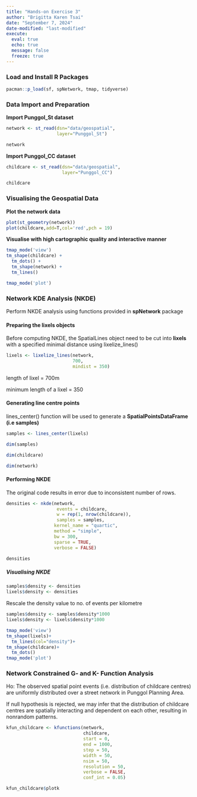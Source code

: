 ```yaml
---
title: "Hands-on Exercise 3"
author: "Brigitta Karen Tsai"
date: "September 7, 2024"
date-modified: "last-modified"
execute: 
  eval: true
  echo: true
  message: false
  freeze: true
---
```


### Load and Install R Packages

```r
pacman::p_load(sf, spNetwork, tmap, tidyverse)
```

### Data Import and Preparation

**Import Punggol_St dataset**

```r
network <- st_read(dsn="data/geospatial", 
                   layer="Punggol_St")
```

```r
network
```

**Import Punggol_CC dataset**

```r
childcare <- st_read(dsn="data/geospatial",
                     layer="Punggol_CC")
```

```r
childcare
```

### Visualising the Geospatial Data

**Plot the network data**

```r
plot(st_geometry(network))
plot(childcare,add=T,col='red',pch = 19)
```

**Visualise with high cartographic quality and interactive manner**

```r
tmap_mode('view')
tm_shape(childcare) + 
  tm_dots() + 
  tm_shape(network) +
  tm_lines()
```

```r
tmap_mode('plot')
```

### Network KDE Analysis (NKDE)

Perform NKDE analysis using functions provided in **spNetwork** package

#### Preparing the lixels objects

Before computing NKDE, the SpatialLines object need to be cut into **lixels** with a specified minimal distance using lixelize_lines()

```r
lixels <- lixelize_lines(network, 
                         700, 
                         mindist = 350)
```

length of lixel = 700m

minimum length of a lixel = 350

#### Generating line centre points

lines_center() function will be used to generate a **SpatialPointsDataFrame (i.e samples)**

```r
samples <- lines_center(lixels) 
```

```r
dim(samples)
```

```r
dim(childcare)
```

```r
dim(network)
```

#### Performing NKDE

The original code results in error due to inconsistent number of rows.

```r
densities <- nkde(network, 
                   events = childcare,
                   w = rep(1, nrow(childcare)),
                   samples = samples,
                  kernel_name = "quartic",
                  method = "simple",
                  bw = 300,
                  sparse = TRUE,
                  verbose = FALSE)

```

```r
densities
```

##### Visualising NKDE

```r
samples$density <- densities
lixels$density <- densities
```

Rescale the density value to no. of events per kilometre

```r
samples$density <- samples$density*1000
lixels$density <- lixels$density*1000
```

```r
tmap_mode('view')
tm_shape(lixels)+
  tm_lines(col="density")+
tm_shape(childcare)+
  tm_dots()
tmap_mode('plot')
```

### Network Constrained G- and K- Function Analysis

Ho: The observed spatial point events (i.e. distribution of childcare centres) are uniformly distributed over a street network in Punggol Planning Area.

If null hypothesis is rejected, we may infer that the distribution of childcare centres are spatially interacting and dependent on each other, resulting in nonrandom patterns.

```r
kfun_childcare <- kfunctions(network, 
                             childcare,
                             start = 0, 
                             end = 1000, 
                             step = 50, 
                             width = 50, 
                             nsim = 50, 
                             resolution = 50,
                             verbose = FALSE, 
                             conf_int = 0.05)
```

```r
kfun_childcare$plotk
```

